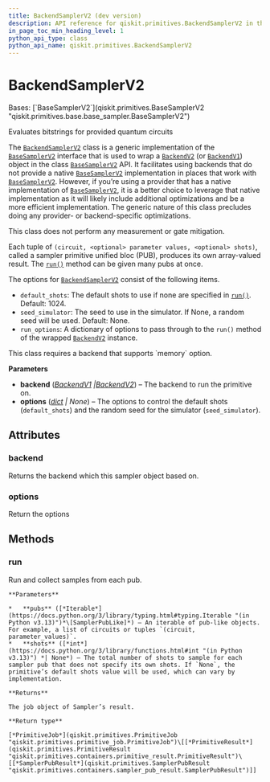 ```yaml
---
title: BackendSamplerV2 (dev version)
description: API reference for qiskit.primitives.BackendSamplerV2 in the dev version of qiskit
in_page_toc_min_heading_level: 1
python_api_type: class
python_api_name: qiskit.primitives.BackendSamplerV2
---
```


# BackendSamplerV2

<Class id="qiskit.primitives.BackendSamplerV2" isDedicatedPage={true} github="https://github.com/Qiskit/qiskit/tree/stable/1.3/qiskit/primitives/backend_sampler_v2.py#L81-L268" signature="qiskit.primitives.BackendSamplerV2(*, backend, options=None)" modifiers="class">
  Bases: [`BaseSamplerV2`](qiskit.primitives.BaseSamplerV2 "qiskit.primitives.base.base_sampler.BaseSamplerV2")

  Evaluates bitstrings for provided quantum circuits

  The [`BackendSamplerV2`](#qiskit.primitives.BackendSamplerV2 "qiskit.primitives.BackendSamplerV2") class is a generic implementation of the [`BaseSamplerV2`](qiskit.primitives.BaseSamplerV2 "qiskit.primitives.BaseSamplerV2") interface that is used to wrap a [`BackendV2`](qiskit.providers.BackendV2 "qiskit.providers.BackendV2") (or [`BackendV1`](qiskit.providers.BackendV1 "qiskit.providers.BackendV1")) object in the class [`BaseSamplerV2`](qiskit.primitives.BaseSamplerV2 "qiskit.primitives.BaseSamplerV2") API. It facilitates using backends that do not provide a native [`BaseSamplerV2`](qiskit.primitives.BaseSamplerV2 "qiskit.primitives.BaseSamplerV2") implementation in places that work with [`BaseSamplerV2`](qiskit.primitives.BaseSamplerV2 "qiskit.primitives.BaseSamplerV2"). However, if you’re using a provider that has a native implementation of [`BaseSamplerV2`](qiskit.primitives.BaseSamplerV2 "qiskit.primitives.BaseSamplerV2"), it is a better choice to leverage that native implementation as it will likely include additional optimizations and be a more efficient implementation. The generic nature of this class precludes doing any provider- or backend-specific optimizations.

  This class does not perform any measurement or gate mitigation.

  Each tuple of `(circuit, <optional> parameter values, <optional> shots)`, called a sampler primitive unified bloc (PUB), produces its own array-valued result. The [`run()`](#qiskit.primitives.BackendSamplerV2.run "qiskit.primitives.BackendSamplerV2.run") method can be given many pubs at once.

  The options for [`BackendSamplerV2`](#qiskit.primitives.BackendSamplerV2 "qiskit.primitives.BackendSamplerV2") consist of the following items.

  *   `default_shots`: The default shots to use if none are specified in [`run()`](#qiskit.primitives.BackendSamplerV2.run "qiskit.primitives.BackendSamplerV2.run"). Default: 1024.
  *   `seed_simulator`: The seed to use in the simulator. If None, a random seed will be used. Default: None.
  *   `run_options`: A dictionary of options to pass through to the `run()` method of the wrapped [`BackendV2`](qiskit.providers.BackendV2 "qiskit.providers.BackendV2") instance.

  <Admonition title="Note" type="note">
    This class requires a backend that supports `memory` option.
  </Admonition>

  **Parameters**

  *   **backend** ([*BackendV1*](qiskit.providers.BackendV1 "qiskit.providers.BackendV1")  *|*[*BackendV2*](qiskit.providers.BackendV2 "qiskit.providers.BackendV2")) – The backend to run the primitive on.
  *   **options** ([*dict*](https://docs.python.org/3/library/stdtypes.html#dict "(in Python v3.13)") *| None*) – The options to control the default shots (`default_shots`) and the random seed for the simulator (`seed_simulator`).

  ## Attributes

  ### backend

  <Attribute id="qiskit.primitives.BackendSamplerV2.backend">
    Returns the backend which this sampler object based on.
  </Attribute>

  ### options

  <Attribute id="qiskit.primitives.BackendSamplerV2.options">
    Return the options
  </Attribute>

  ## Methods

  ### run

  <Function id="qiskit.primitives.BackendSamplerV2.run" github="https://github.com/Qiskit/qiskit/tree/stable/1.3/qiskit/primitives/backend_sampler_v2.py#L144-L153" signature="run(pubs, *, shots=None)">
    Run and collect samples from each pub.

    **Parameters**

    *   **pubs** ([*Iterable*](https://docs.python.org/3/library/typing.html#typing.Iterable "(in Python v3.13)")*\[SamplerPubLike]*) – An iterable of pub-like objects. For example, a list of circuits or tuples `(circuit, parameter_values)`.
    *   **shots** ([*int*](https://docs.python.org/3/library/functions.html#int "(in Python v3.13)") *| None*) – The total number of shots to sample for each sampler pub that does not specify its own shots. If `None`, the primitive’s default shots value will be used, which can vary by implementation.

    **Returns**

    The job object of Sampler’s result.

    **Return type**

    [*PrimitiveJob*](qiskit.primitives.PrimitiveJob "qiskit.primitives.primitive_job.PrimitiveJob")\[[*PrimitiveResult*](qiskit.primitives.PrimitiveResult "qiskit.primitives.containers.primitive_result.PrimitiveResult")\[[*SamplerPubResult*](qiskit.primitives.SamplerPubResult "qiskit.primitives.containers.sampler_pub_result.SamplerPubResult")]]
  </Function>
</Class>

